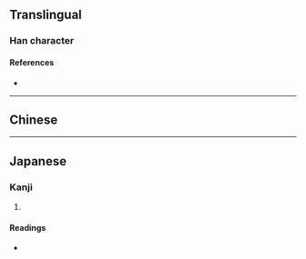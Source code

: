 {{character info/new}}
==Translingual==

===Han character===
{{Han char|rn=85|rad=水|as=08|sn=11|four=32100|canj=EHBN|ids=⿰氵制}}

====References====
* {{Han ref|kx=0630.040|dkj=17646|dj=1032.060|hdz=31651.040|uh=6DDB|ud=28123|bh=D5F4|bd=54772}}

----

==Chinese==
{{zh-see|浙|v}}

----

==Japanese==

===Kanji===
{{ja-kanji|grade=|rs=水08}}

# {{defn|lang=ja|sort=水08}}

====Readings====
* {{ja-readings|on=[[せい]] (sei), [[せつ]] (setsu), [[せち]] (sechi)|kun=}}